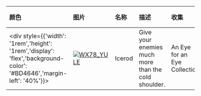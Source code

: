 | 颜色                                                                                                                        | 图片                                                                                                                                                       | 名称   | 描述                                                | 收集                         | 品质    | 交易 |
| :-------------------------------------------------------------------------------------------------------------------------- | :--------------------------------------------------------------------------------------------------------------------------------------------------------- | :----- | :-------------------------------------------------- | :--------------------------- | :------ | :--- |
| <div style={{'width': '1rem','height': '1rem','display': 'flex','background-color': '#BD4646','margin-left': '40%'}}></div> | [![WX78_YULE](https://items.kleientertainment.com/images/DST/ICESTAFF_ICEROD/small)](https://items.kleientertainment.com/images/DST/ICESTAFF_ICEROD/small) | Icerod | Give your enemies much more than the cold shoulder. | An Eye for an Eye Collection | Elegant | 否   |
